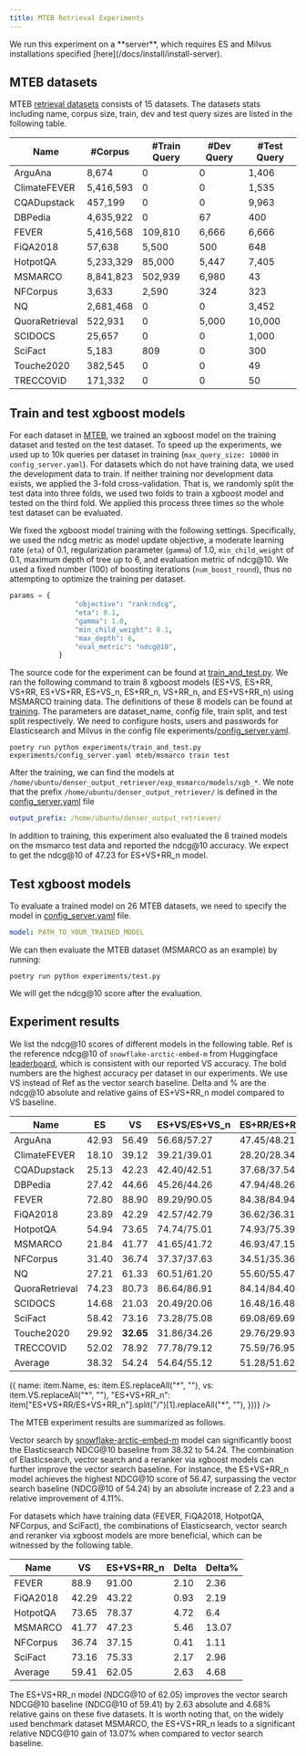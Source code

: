 ```yaml
---
title: MTEB Retrieval Experiments
---
```


<Callout type="info">
  We run this experiment on a **server**, which requires ES and Milvus
  installations specified [here](/docs/install/install-server).
</Callout>

## MTEB datasets

MTEB [retrieval datasets](https://github.com/embeddings-benchmark/mteb) consists of 15 datasets. The datasets stats including name, corpus size, train, dev and test query sizes are listed in the following table.

| Name           | #Corpus   | #Train Query | #Dev Query | #Test Query |
| -------------- | --------- | ------------ | ---------- | ----------- |
| ArguAna        | 8,674     | 0            | 0          | 1,406       |
| ClimateFEVER   | 5,416,593 | 0            | 0          | 1,535       |
| CQADupstack    | 457,199   | 0            | 0          | 9,963       |
| DBPedia        | 4,635,922 | 0            | 67         | 400         |
| FEVER          | 5,416,568 | 109,810      | 6,666      | 6,666       |
| FiQA2018       | 57,638    | 5,500        | 500        | 648         |
| HotpotQA       | 5,233,329 | 85,000       | 5,447      | 7,405       |
| MSMARCO        | 8,841,823 | 502,939      | 6,980      | 43          |
| NFCorpus       | 3,633     | 2,590        | 324        | 323         |
| NQ             | 2,681,468 | 0            | 0          | 3,452       |
| QuoraRetrieval | 522,931   | 0            | 5,000      | 10,000      |
| SCIDOCS        | 25,657    | 0            | 0          | 1,000       |
| SciFact        | 5,183     | 809          | 0          | 300         |
| Touche2020     | 382,545   | 0            | 0          | 49          |
| TRECCOVID      | 171,332   | 0            | 0          | 50          |

## Train and test xgboost models

For each dataset in [MTEB](https://github.com/embeddings-benchmark/mteb), we trained an xgboost model on the training dataset and tested on the test dataset. To speed up the experiments, we used up to 10k queries per dataset in training (`max_query_size: 10000` in `config_server.yaml`). For datasets which do not have training data, we used the development data to train. If neither training nor development data exists, we applied the 3-fold cross-validation. That is, we randomly split the test data into three folds, we used two folds to train a xgboost model and tested on the third fold. We applied this process three times so the whole test dataset can be evaluated.

We fixed the xgboost model training with the following settings. Specifically, we used the ndcg metric as model update objective, a moderate learning rate (`eta`) of 0.1, regularization parameter (`gamma`) of 1.0, `min_child_weight` of 0.1, maximum depth of tree up to 6, and evaluation metric of ndcg@10. We used a fixed number (100) of boosting iterations (`num_boost_round`), thus no attempting to optimize the training per dataset.

```python
params = {
                "objective": "rank:ndcg",
                "eta": 0.1,
                "gamma": 1.0,
                "min_child_weight": 0.1,
                "max_depth": 6,
                "eval_metric": "ndcg@10",
            }
```

The source code for the experiment can be found at [train_and_test.py](https://github.com/denser-org/denser-retriever/blob/main/experiments/train_and_test.py). We ran the following command to train 8 xgboost models (ES+VS, ES+RR, VS+RR, ES+VS+RR, ES+VS_n, ES+RR_n, VS+RR_n, and ES+VS+RR_n) using MSMARCO training data. The definitions of these 8 models can be found at [training](./training). The parameters are dataset_name, config file, train split, and test split respectively. We need to configure hosts, users and passwords for Elasticsearch and Milvus in the config file experiments/[config_server.yaml](https://github.com/denser-org/denser-retriever/blob/main/experiments/config_server.yaml).

```shell
poetry run python experiments/train_and_test.py experiments/config_server.yaml mteb/msmarco train test
```

After the training, we can find the models at `/home/ubuntu/denser_output_retriever/exp_msmarco/models/xgb_*`. We note that the prefix `/home/ubuntu/denser_output_retriever/` is defined in the [config_server.yaml](https://github.com/denser-org/denser-retriever/blob/main/experiments/config_server.yaml) file

```yaml
output_prefix: /home/ubuntu/denser_output_retriever/
```

In addition to training, this experiment also evaluated the 8 trained models on the msmarco test data and reported the ndcg@10 accuracy. We expect to get the ndcg@10 of 47.23 for ES+VS+RR_n model.

## Test xgboost models

To evaluate a trained model on 26 MTEB datasets, we need to specify the model in [config_server.yaml](https://github.com/denser-org/denser-retriever/blob/main/experiments/config_server.yaml) file.

```yaml
model: PATH_TO_YOUR_TRAINED_MODEL
```

We can then evaluate the MTEB dataset (MSMARCO as an example) by running:

```shell
poetry run python experiments/test.py
```

We will get the ndcg@10 score after the evaluation.

## Experiment results

We list the ndcg@10 scores of different models in the following table. Ref is the reference ndcg@10 of `snowflake-arctic-embed-m` from Huggingface [leaderboard](https://huggingface.co/spaces/mteb/leaderboard), which is consistent with our reported VS accuracy. The bold numbers are the highest accuracy per dataset in our experiments. We use VS instead of Ref as the vector search baseline. Delta and % are the ndcg@10 absolute and relative gains of ES+VS+RR_n model compared to VS baseline.

| Name           | ES    | VS        | ES+VS/ES+VS_n | ES+RR/ES+RR_n | VS+RR/VS+RR_n   | ES+VS+RR/ES+VS+RR_n | Ref   | Delta/%      |
| -------------- | ----- | --------- | ------------- | ------------- | --------------- | ------------------- | ----- | ------------ |
| ArguAna        | 42.93 | 56.49     | 56.68/57.27   | 47.45/48.21   | 56.32/56.44     | 56.81/**57.28**     | 56.44 | 0.79/1.39%   |
| ClimateFEVER   | 18.10 | 39.12     | 39.21/39.01   | 28.20/28.34   | 39.06/38.71     | 39.11/**39.25**     | 39.37 | 0.13/0.33%   |
| CQADupstack    | 25.13 | 42.23     | 42.40/42.51   | 37.68/37.54   | 43.92/44.25     | 43.85/**44.32**     | 43.81 | 2.09/4.94%   |
| DBPedia        | 27.42 | 44.66     | 45.26/44.26   | 47.94/48.26   | 48.62/49.08     | 48.79/**49.13**     | 44.73 | 4.47/10.00%  |
| FEVER          | 72.80 | 88.90     | 89.29/90.05   | 84.38/84.94   | 89.84/90.30     | 90.21/**91.00**     | 89.02 | 2.10/2.36%   |
| FiQA2018       | 23.89 | 42.29     | 42.57/42.79   | 36.62/36.31   | 43.04/43.09     | 43.19/**43.22**     | 42.4  | 0.93/2.19%   |
| HotpotQA       | 54.94 | 73.65     | 74.74/75.01   | 74.93/75.39   | 77.64/78.07     | 77.95/**78.37**     | 73.65 | 4.72/6.40%   |
| MSMARCO        | 21.84 | 41.77     | 41.65/41.72   | 46.93/47.15   | 47.11/**47.24** | 47.09/47.23         | 41.77 | 5.46/13.07%  |
| NFCorpus       | 31.40 | 36.74     | 37.37/37.63   | 34.51/35.36   | 37.32/37.31     | **37.70**/37.15     | 36.77 | 0.41/1.11%   |
| NQ             | 27.21 | 61.33     | 60.51/61.20   | 55.60/55.47   | 61.50/62.24     | 62.27/**62.35**     | 62.43 | 1.02/1.66%   |
| QuoraRetrieval | 74.23 | 80.73     | 86.64/86.91   | 84.14/84.40   | 87.76/88.10     | 88.39/**88.54**     | 87.42 | 7.81/9.67%   |
| SCIDOCS        | 14.68 | 21.03     | 20.49/20.06   | 16.48/16.48   | **20.51**/20.19 | 20.34/20.03         | 21.10 | -1.00/-4.75% |
| SciFact        | 58.42 | 73.16     | 73.28/75.08   | 69.08/69.69   | 72.73/73.62     | 73.08/**75.33**     | 73.55 | 2.17/2.96%   |
| Touche2020     | 29.92 | **32.65** | 31.86/34.26   | 29.76/29.93   | 30.47/29.30     | 31.51/30.98         | 31.47 | -1.67/-5.11% |
| TRECCOVID      | 52.02 | 78.92     | 77.78/79.12   | 75.59/76.95   | 80.34/81.19     | 81.97/**83.01**     | 79.65 | 4.09/5.18%   |
| Average        | 38.32 | 54.24     | 54.64/55.12   | 51.28/51.62   | 55.74/55.94     | 56.15/**56.47**     | 54.91 | 2.23/4.11%   |


<div className="border rounded-md px-1 py-6 mt-10">
<MtebChart data={MtedResult.slice(0, -1).map(item => ({
  name: item.Name,
  es: item.ES.replaceAll("*", ""),
  vs: item.VS.replaceAll("*", ""),
  "ES+VS+RR_n": item["ES+VS+RR/ES+VS+RR_n"].split("/")[1].replaceAll("*", ""),
}))} />
</div>

The MTEB experiment results are summarized as follows.

Vector search by [snowflake-arctic-embed-m](https://github.com/Snowflake-Labs/arctic-embed?tab=readme-ov-file) model can significantly boost the Elasticsearch NDCG@10 baseline from 38.32 to 54.24. The combination of Elasticsearch, vector search and a reranker via xgboost models can further improve the vector search baseline. For instance, the ES+VS+RR_n model achieves the highest NDCG@10 score of 56.47, surpassing the vector search baseline (NDCG@10 of 54.24) by an absolute increase of 2.23 and a relative improvement of 4.11%.

For datasets which have training data (FEVER, FiQA2018, HotpotQA, NFCorpus, and SciFact), the combinations of Elasticsearch, vector search and reranker via xgboost models are more beneficial, which can be witnessed by the following table.

| Name     | VS    | ES+VS+RR_n | Delta | Delta% |
| -------- | ----- | ---------- | ----- | ------ |
| FEVER    | 88.9  | 91.00      | 2.10  | 2.36   |
| FiQA2018 | 42.29 | 43.22      | 0.93  | 2.19   |
| HotpotQA | 73.65 | 78.37      | 4.72  | 6.4    |
| MSMARCO  | 41.77 | 47.23      | 5.46  | 13.07  |
| NFCorpus | 36.74 | 37.15      | 0.41  | 1.11   |
| SciFact  | 73.16 | 75.33      | 2.17  | 2.96   |
| Average  | 59.41 | 62.05      | 2.63  | 4.68   |

The ES+VS+RR_n model (NDCG@10 of 62.05) improves the vector search NDCG@10 baseline (NDCG@10 of 59.41) by 2.63 absolute and 4.68% relative gains on these five datasets. It is worth noting that, on the widely used benchmark dataset MSMARCO, the ES+VS+RR_n leads to a significant relative NDCG@10 gain of 13.07% when compared to vector search baseline.
